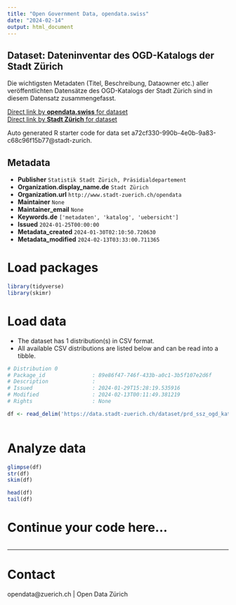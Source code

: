 ```yaml
---
title: "Open Government Data, opendata.swiss"
date: "2024-02-14"
output: html_document
---
```


## Dataset: Dateninventar des OGD-Katalogs der Stadt Zürich

Die wichtigsten Metadaten (Titel, Beschreibung, Dataowner etc.) aller veröffentlichten Datensätze des OGD-Katalogs der Stadt Zürich sind in diesem Datensatz zusammengefasst.

[Direct link by **opendata.swiss** for dataset](https://opendata.swiss/de/dataset/dateninventar-des-ogd-katalogs-der-stadt-zurich)<br>
[Direct link by **Stadt Zürich** for dataset](https://data.stadt-zuerich.ch/dataset/prd_ssz_ogd_katalog_inventar)

Auto generated R starter code for data set a72cf330-990b-4e0b-9a83-c68c96f15b77@stadt-zurich.

## Metadata

- **Publisher** `Statistik Stadt Zürich, Präsidialdepartement`
- **Organization.display_name.de** `Stadt Zürich`
- **Organization.url** `http://www.stadt-zuerich.ch/opendata`
- **Maintainer** `None`
- **Maintainer_email** `None`
- **Keywords.de** `['metadaten', 'katalog', 'uebersicht']`
- **Issued** `2024-01-25T00:00:00`
- **Metadata_created** `2024-01-30T02:10:50.720630`
- **Metadata_modified** `2024-02-13T03:33:00.711365`


# Load packages

```r

library(tidyverse)
library(skimr)

```

# Load data

-   The dataset has 1 distribution(s) in CSV format.
-   All available CSV distributions are listed below and can be read into a tibble.

```r

# Distribution 0
# Package_id               : 89e86f47-746f-433b-a0c1-3b5f107e2d6f
# Description              : 
# Issued                   : 2024-01-29T15:28:19.535916
# Modified                 : 2024-02-13T00:11:49.381219
# Rights                   : None

df <- read_delim('https://data.stadt-zuerich.ch/dataset/prd_ssz_ogd_katalog_inventar/download/ogd_katalog_inventar.csv')



```

# Analyze data

```r

glimpse(df)
str(df)
skim(df)

head(df)
tail(df)

```

# Continue your code here...

```r

```

------------------------------------------------------------------------

# Contact

opendata@zuerich.ch | Open Data Zürich
